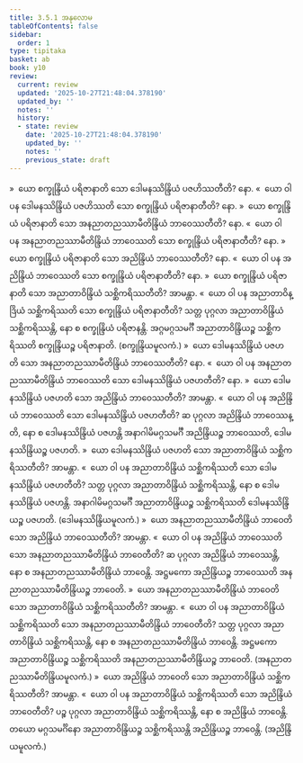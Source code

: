 ```yaml
---
title: 3.5.1 အနုလောမ
tableOfContents: false
sidebar:
  order: 1
type: tipitaka
basket: ab
book: y10
review:
  current: review
  updated: '2025-10-27T21:48:04.378190'
  updated_by: ''
  notes: ''
  history:
  - state: review
    date: '2025-10-27T21:48:04.378190'
    updated_by: ''
    notes: ''
    previous_state: draft
---
```



<ReviewStatus review={frontmatter.review} showDetails={true} />

<HypothesisAnnotation frontmatter={frontmatter} />

<DynamicBreadcrumb />

<Division number="467" book="y10" e="ch" v="35" p="322">

<Paragraph number="4275" book="y10">
»  ယော စက္ခုန္ဒြိယံ ပရိဇာနာတိ သော ဒေါမနဿိန္ဒြိယံ ပဇဟိဿတီတိ? နော.
</Paragraph>

<Paragraph number="4276" book="y10">
«  ယော ဝါ ပန ဒေါမနဿိန္ဒြိယံ ပဇဟိဿတိ သော စက္ခုန္ဒြိယံ ပရိဇာနာတီတိ? နော.
</Paragraph>

<Paragraph number="4277" book="y10">
»  ယော စက္ခုန္ဒြိယံ ပရိဇာနာတိ သော အနညာတညဿာမီတိန္ဒြိယံ ဘာဝေဿတီတိ? နော.
</Paragraph>

<Paragraph number="4278" book="y10">
«  ယော ဝါ ပန အနညာတညဿာမီတိန္ဒြိယံ ဘာဝေဿတိ သော စက္ခုန္ဒြိယံ ပရိဇာနာတီတိ? နော.
</Paragraph>

<Paragraph number="4279" book="y10">
»  ယော စက္ခုန္ဒြိယံ ပရိဇာနာတိ သော အညိန္ဒြိယံ ဘာဝေဿတီတိ? နော.
</Paragraph>

<Paragraph number="4280" book="y10">
«  ယော ဝါ ပန အညိန္ဒြိယံ ဘာဝေဿတိ သော စက္ခုန္ဒြိယံ ပရိဇာနာတီတိ? နော.
</Paragraph>

<Paragraph number="4281" book="y10">
»  ယော စက္ခုန္ဒြိယံ ပရိဇာနာတိ သော အညာတာဝိန္ဒြိယံ သစ္ဆိကရိဿတီတိ? အာမန္တာ.
</Paragraph>

<Paragraph number="4282" book="y10">
«  ယော ဝါ ပန အညာတာဝိန္ဒြိယံ သစ္ဆိကရိဿတိ သော စက္ခုန္ဒြိယံ ပရိဇာနာတီတိ?
</Paragraph>

<Paragraph number="4283" book="y10">
သတ္တ ပုဂ္ဂလာ အညာတာဝိန္ဒြိယံ သစ္ဆိကရိဿန္တိ, နော စ စက္ခုန္ဒြိယံ ပရိဇာနန္တိ. အဂ္ဂမဂ္ဂသမင်္ဂီ အညာတာဝိန္ဒြိယဉ္စ သစ္ဆိကရိဿတိ စက္ခုန္ဒြိယဉ္စ ပရိဇာနာတိ. (စက္ခုန္ဒြိယမူလကံ.)
</Paragraph>

</Division>
<Division number="468" book="y10" e="ch" v="35" p="323">

<Paragraph number="4284" book="y10">
»  ယော ဒေါမနဿိန္ဒြိယံ ပဇဟတိ သော အနညာတညဿာမီတိန္ဒြိယံ ဘာဝေဿတီတိ? နော.
</Paragraph>

<Paragraph number="4285" book="y10">
«  ယော ဝါ ပန အနညာတညဿာမီတိန္ဒြိယံ ဘာဝေဿတိ သော ဒေါမနဿိန္ဒြိယံ ပဇဟတီတိ? နော.
</Paragraph>

<Paragraph number="4286" book="y10">
»  ယော ဒေါမနဿိန္ဒြိယံ ပဇဟတိ သော အညိန္ဒြိယံ ဘာဝေဿတီတိ? အာမန္တာ.
</Paragraph>

<Paragraph number="4287" book="y10">
«  ယော ဝါ ပန အညိန္ဒြိယံ ဘာဝေဿတိ သော ဒေါမနဿိန္ဒြိယံ ပဇဟတီတိ?
</Paragraph>

<Paragraph number="4288" book="y10">
ဆ ပုဂ္ဂလာ အညိန္ဒြိယံ ဘာဝေဿန္တိ, နော စ ဒေါမနဿိန္ဒြိယံ ပဇဟန္တိ အနာဂါမိမဂ္ဂသမင်္ဂီ အညိန္ဒြိယဉ္စ ဘာဝေဿတိ, ဒေါမနဿိန္ဒြိယဉ္စ ပဇဟတိ.
</Paragraph>

<Paragraph number="4289" book="y10">
»  ယော ဒေါမနဿိန္ဒြိယံ ပဇဟတိ သော အညာတာဝိန္ဒြိယံ သစ္ဆိကရိဿတီတိ? အာမန္တာ.
</Paragraph>

<Paragraph number="4290" book="y10">
«  ယော ဝါ ပန အညာတာဝိန္ဒြိယံ သစ္ဆိကရိဿတိ သော ဒေါမနဿိန္ဒြိယံ ပဇဟတီတိ?
</Paragraph>

<Paragraph number="4291" book="y10">
သတ္တ ပုဂ္ဂလာ အညာတာဝိန္ဒြိယံ သစ္ဆိကရိဿန္တိ, နော စ ဒေါမနဿိန္ဒြိယံ ပဇဟန္တိ. အနာဂါမိမဂ္ဂသမင်္ဂီ အညာတာဝိန္ဒြိယဉ္စ သစ္ဆိကရိဿတိ ဒေါမနဿိန္ဒြိယဉ္စ ပဇဟတိ. (ဒေါမနဿိန္ဒြိယမူလကံ.)
</Paragraph>

</Division>
<Division number="469" book="y10" e="ch" v="35" p="323">

<Paragraph number="4292" book="y10">
»  ယော အနညာတညဿာမီတိန္ဒြိယံ ဘာဝေတိ သော အညိန္ဒြိယံ ဘာဝေဿတီတိ? အာမန္တာ.
</Paragraph>

<Paragraph number="4293" book="y10">
«  ယော ဝါ ပန အညိန္ဒြိယံ ဘာဝေဿတိ သော အနညာတညဿာမီတိန္ဒြိယံ ဘာဝေတီတိ?
</Paragraph>

<Paragraph number="4294" book="y10">
ဆ ပုဂ္ဂလာ အညိန္ဒြိယံ ဘာဝေဿန္တိ, နော စ အနညာတညဿာမီတိန္ဒြိယံ ဘာဝေန္တိ. အဋ္ဌမကော အညိန္ဒြိယဉ္စ ဘာဝေဿတိ အနညာတညဿာမီတိန္ဒြိယဉ္စ ဘာဝေတိ.
</Paragraph>

<Paragraph number="4295" book="y10">
»  ယော အနညာတညဿာမီတိန္ဒြိယံ ဘာဝေတိ သော အညာတာဝိန္ဒြိယံ သစ္ဆိကရိဿတီတိ? အာမန္တာ.
</Paragraph>

<Paragraph number="4296" book="y10">
«  ယော ဝါ ပန အညာတာဝိန္ဒြိယံ သစ္ဆိကရိဿတိ သော အနညာတညဿာမီတိန္ဒြိယံ ဘာဝေတီတိ?
</Paragraph>

<Paragraph number="4297" book="y10">
သတ္တ ပုဂ္ဂလာ အညာတာဝိန္ဒြိယံ သစ္ဆိကရိဿန္တိ, နော စ အနညာတညဿာမီတိန္ဒြိယံ ဘာဝေန္တိ. အဋ္ဌမကော အညာတာဝိန္ဒြိယဉ္စ သစ္ဆိကရိဿတိ အနညာတညဿာမီတိန္ဒြိယဉ္စ ဘာဝေတိ. (အနညာတညဿာမီတိန္ဒြိယမူလကံ.)
</Paragraph>

</Division>
<Division number="470" book="y10" e="ch" v="35" p="324">

<Paragraph number="4298" book="y10">
»  ယော အညိန္ဒြိယံ ဘာဝေတိ သော အညာတာဝိန္ဒြိယံ သစ္ဆိကရိဿတီတိ? အာမန္တာ.
</Paragraph>

<Paragraph number="4299" book="y10">
«  ယော ဝါ ပန အညာတာဝိန္ဒြိယံ သစ္ဆိကရိဿတိ သော အညိန္ဒြိယံ ဘာဝေတီတိ?
</Paragraph>

<Paragraph number="4300" book="y10">
ပဉ္စ ပုဂ္ဂလာ အညာတာဝိန္ဒြိယံ သစ္ဆိကရိဿန္တိ, နော စ အညိန္ဒြိယံ ဘာဝေန္တိ. တယော မဂ္ဂသမင်္ဂိနော အညာတာဝိန္ဒြိယဉ္စ သစ္ဆိကရိဿန္တိ အညိန္ဒြိယဉ္စ ဘာဝေန္တိ. (အညိန္ဒြိယမူလကံ.)
</Paragraph>
</Division>